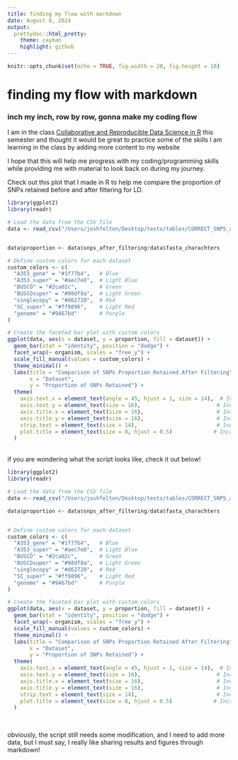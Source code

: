 ```yaml
---
title: finding my flow with markdown
date: August 8, 2024
output: 
  prettydoc::html_pretty:
    theme: cayman
    highlight: github
---
```


```r
knitr::opts_chunk$set(echo = TRUE, fig.width = 20, fig.height = 10)
```
# finding my flow with markdown

### inch my inch, row by row, gonna make my coding flow


I am in the class [Collaborative and Reproducible Data Science in R](https://github.com/nt246/NTRES-6100-data-science/tree/main) this semester and thought it would be great to practice some of the skills I am learning in the class by adding more content to my website  

I hope that this will help me progress with my coding/programming skills while providing me with material to look back on during my journey.  

Check out this plot that I made in R to help me compare the proportion of SNPs retained before and after filtering for LD.
```r
library(ggplot2)
library(readr)

# Load the data from the CSV file
data <- read_csv("/Users/joshfelton/Desktop/tests/tables/CORRECT_SNPS_after_filtering.csv", show_col_types = FALSE)


data$proportion <- data$snps_after_filtering/data$fasta_charachters

# Define custom colors for each dataset
custom_colors <- c(
  "A353_gene" = "#1f77b4",   # Blue
  "A353_super" = "#aec7e8",  # Light Blue
  "BUSCO" = "#2ca02c",       # Green
  "BUSCOsuper" = "#98df8a",  # Light Green
  "singlecopy" = "#d62728",  # Red
  "SC_super" = "#ff9896",    # Light Red
  "genome" = "#9467bd"       # Purple
)

# Create the faceted bar plot with custom colors
ggplot(data, aes(x = dataset, y = proportion, fill = dataset)) +
  geom_bar(stat = "identity", position = "dodge") +
  facet_wrap(~ organism, scales = "free_y") +
  scale_fill_manual(values = custom_colors) +
  theme_minimal() +
  labs(title = "Comparison of SNPs Proportion Retained After Filtering",
       x = "Dataset",
       y = "Proportion of SNPs Retained") +
  theme(
    axis.text.x = element_text(angle = 45, hjust = 1, size = 14),  # Increase x-axis text size
    axis.text.y = element_text(size = 16),                        # Increase y-axis text size
    axis.title.x = element_text(size = 16),                       # Increase x-axis title size
    axis.title.y = element_text(size = 16),                       # Increase y-axis title size
    strip.text = element_text(size = 14),                         # Increase facet labels size
    plot.title = element_text(size = 0, hjust = 0.5)             # Increase plot title size and center it
  )
```
<br>
if you are wondering what the script looks like, check it out below!  

```r
library(ggplot2)
library(readr)

# Load the data from the CSV file
data <- read_csv("/Users/joshfelton/Desktop/tests/tables/CORRECT_SNPS_after_filtering.csv", show_col_types = FALSE)

data$proportion <- data$snps_after_filtering/data$fasta_charachters


# Define custom colors for each dataset
custom_colors <- c(
  "A353_gene" = "#1f77b4",   # Blue
  "A353_super" = "#aec7e8",  # Light Blue
  "BUSCO" = "#2ca02c",       # Green
  "BUSCOsuper" = "#98df8a",  # Light Green
  "singlecopy" = "#d62728",  # Red
  "SC_super" = "#ff9896",    # Light Red
  "genome" = "#9467bd"       # Purple
)

# Create the faceted bar plot with custom colors
ggplot(data, aes(x = dataset, y = proportion, fill = dataset)) +
  geom_bar(stat = "identity", position = "dodge") +
  facet_wrap(~ organism, scales = "free_y") +
  scale_fill_manual(values = custom_colors) +
  theme_minimal() +
  labs(title = "Comparison of SNPs Proportion Retained After Filtering",
       x = "Dataset",
       y = "Proportion of SNPs Retained") +
  theme(
    axis.text.x = element_text(angle = 45, hjust = 1, size = 14),  # Increase x-axis text size
    axis.text.y = element_text(size = 16),                        # Increase y-axis text size
    axis.title.x = element_text(size = 16),                       # Increase x-axis title size
    axis.title.y = element_text(size = 16),                       # Increase y-axis title size
    strip.text = element_text(size = 14),                         # Increase facet labels size
    plot.title = element_text(size = 0, hjust = 0.5)             # Increase plot title size and center it
  )
```
<br>

obviously, the script still needs some modification, and I need to add more data, but I must say, I really like sharing results and figures through markdown!

